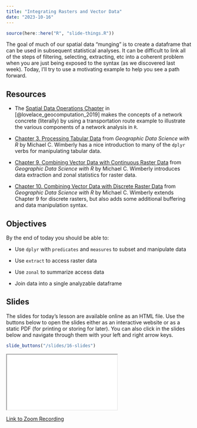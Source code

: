 ```yaml
---
title: "Integrating Rasters and Vector Data"
date: "2023-10-16"
---
```


```r
source(here::here("R", "slide-things.R"))

```
The goal of much of our spatial data "munging" is to create a dataframe that can be used in subsequent statistical analyses. It can be difficult to link all of the steps of filtering, selecting, extracting, etc into a coherent problem when you are just being exposed to the syntax (as we discovered last week). Today, I'll try to use a motivating example to help you see a path forward.

## Resources

- <i class="fas fa-book"></i> The [Spatial Data Operations Chapter](https://geocompr.robinlovelace.net/spatial-operations.html) in [@lovelace_geocomputation_2019] makes the concepts of a network concrete (literally) by using a transportation route example to illustrate the various components of a network analysis in `R`.

- <i class="fas fa-book"></i>  [Chapter 3. Processing Tabular Data](https://bookdown.org/mcwimberly/gdswr-book/tables.html) from _Geographic Data Science with R_ by Michael C. Wimberly has a nice introduction to many of the `dplyr` verbs for manipulating tabular data.

- <i class="fas fa-book"></i>  [Chapter 9. Combining Vector Data with Continuous Raster Data](https://bookdown.org/mcwimberly/gdswr-book/combining-vector-data-with-continuous-raster-data.html) from _Geographic Data Science with R_ by Michael C. Wimberly introduces data extraction and zonal statistics for raster data.

- <i class="fas fa-book"></i>  [Chapter 10. Combining Vector Data with Discrete Raster Data](https://bookdown.org/mcwimberly/gdswr-book/tables.html) from _Geographic Data Science with R_ by Michael C. Wimberly extends Chapter 9 for discrete rasters, but also adds some additional buffering and data manipulation syntax.

## Objectives

By the end of today you should be able to:

- Use `dplyr` with `predicates` and `measures` to subset and manipulate data

- Use `extract` to access raster data

- Use `zonal` to summarize access data

- Join data into a single analyzable dataframe


## Slides

The slides for today's lesson are available online as an HTML file. Use the buttons below to open the slides either as an interactive website or as a static PDF (for printing or storing for later). You can also click in the slides below and navigate through them with your left and right arrow keys.

```r
slide_buttons("/slides/16-slides")
```

<div>

```{=html}
<iframe class="slide-deck" src="/slides/16-slides.html"></iframe>
```

</div>
[Link to Zoom Recording](https://boisestate.zoom.us/rec/share/VWjWFUjEP0QUAw0gbDCfB8AwskdY0qUx_z534eYjuyimlqs1BdQhfYZTfJusTAg2.WMmVMKEYMcahXAG2)